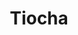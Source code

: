 ---
thumbnail: /images/team/tiocha.png
country: /images/countries/brazil.png
roblox-character: /images/avatars/tiocha.png
title: Tiocha
description: I like cherry’s and foxes! 🦊🍒
roles: 3D modeler, content creator and voice actor.
order: 4

twitter: 'https://twitter.com/StudioTiocha'
instagram: 'https://www.instagram.com/tiocha1/'
roblox: 'https://www.roblox.com/users/1768853774/profile'
youtube: 'https://www.youtube.com/channel/UC-wl6w8nJZUvaGj_xAubl1w'
---